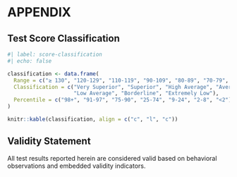 
# APPENDIX

## Test Score Classification

```r
#| label: score-classification
#| echo: false

classification <- data.frame(
  Range = c("≥ 130", "120-129", "110-119", "90-109", "80-89", "70-79", "≤ 69"),
  Classification = c("Very Superior", "Superior", "High Average", "Average",
                     "Low Average", "Borderline", "Extremely Low"),
  Percentile = c("98+", "91-97", "75-90", "25-74", "9-24", "2-8", "<2")
)

knitr::kable(classification, align = c("c", "l", "c"))
```

## Validity Statement

All test results reported herein are considered valid based on behavioral observations and embedded validity indicators.

